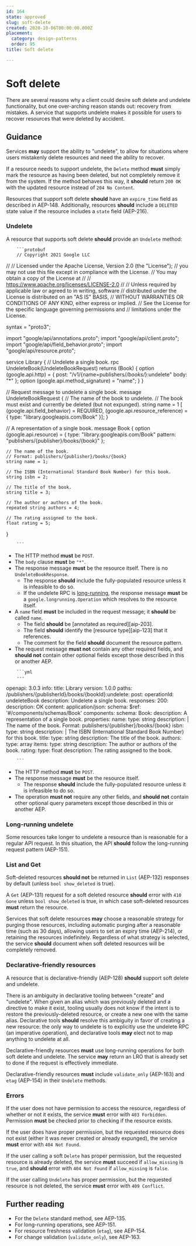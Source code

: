```yaml
---
id: 164
state: approved
slug: soft-delete
created: 2020-10-06T00:00:00.000Z
placement:
  category: design-patterns
  order: 95
title: Soft delete

--- 
```


# Soft delete

There are several reasons why a client could desire soft delete and undelete
functionality, but one over-arching reason stands out: recovery from mistakes.
A service that supports undelete makes it possible for users to recover
resources that were deleted by accident.

## Guidance

Services <b class="font-extrabold text-green-700">may</b> support the ability to "undelete", to allow for situations
where users mistakenly delete resources and need the ability to recover.

If a resource needs to support undelete, the `Delete` method <b class="font-extrabold	text-red-700">must</b> simply
mark the resource as having been deleted, but not completely remove it from the
system. If the method behaves this way, it <b class="font-extrabold	text-yellow-700">should</b> return `200 OK` with the
updated resource instead of `204 No Content`.

Resources that support soft delete <b class="font-extrabold	text-yellow-700">should</b> have an `expire_time` field as
described in AEP-148. Additionally, resources <b class="font-extrabold	text-yellow-700">should</b> include a `DELETED`
state value if the resource includes a `state` field (AEP-216).

### Undelete

A resource that supports soft delete <b class="font-extrabold	text-yellow-700">should</b> provide an `Undelete` method:


<Tabs>
  <TabItem label="Protocol Buffers">
  
  
  
        ```protobuf
        // Copyright 2021 Google LLC
  //
  // Licensed under the Apache License, Version 2.0 (the "License");
  // you may not use this file except in compliance with the License.
  // You may obtain a copy of the License at
  //
  //     https://www.apache.org/licenses/LICENSE-2.0
  //
  // Unless required by applicable law or agreed to in writing, software
  // distributed under the License is distributed on an "AS IS" BASIS,
  // WITHOUT WARRANTIES OR CONDITIONS OF ANY KIND, either express or implied.
  // See the License for the specific language governing permissions and
  // limitations under the License.
  
  syntax = "proto3";
  
  import "google/api/annotations.proto";
  import "google/api/client.proto";
  import "google/api/field_behavior.proto";
  import "google/api/resource.proto";
  
  service Library {
    // Undelete a single book.
    rpc UndeleteBook(UndeleteBookRequest) returns (Book) {
      option (google.api.http) = {
        post: "/v1/{name=publishers/*/books/*}:undelete"
        body: "*"
      };
      option (google.api.method_signature) = "name";
    }
  }
  
  // Request message to undelete a single book.
  message UndeleteBookRequest {
    // The name of the book to undelete.
    // The book must exist and currently be deleted (but not expunged).
    string name = 1 [
      (google.api.field_behavior) = REQUIRED,
      (google.api.resource_reference) = {
        type: "library.googleapis.com/Book"
      }];
  }
  
  // A representation of a single book.
  message Book {
    option (google.api.resource) = {
      type: "library.googleapis.com/Book"
      pattern: "publishers/{publisher}/books/{book}"
    };
  
    // The name of the book.
    // Format: publishers/{publisher}/books/{book}
    string name = 1;
  
    // The ISBN (International Standard Book Number) for this book.
    string isbn = 2;
  
    // The title of the book.
    string title = 3;
  
    // The author or authors of the book.
    repeated string authors = 4;
  
    // The rating assigned to the book.
    float rating = 5;
  }
  
        ```
      
  
  - The HTTP method <b class="font-extrabold	text-red-700">must</b> be `POST`.
  - The `body` clause <b class="font-extrabold	text-red-700">must</b> be `"*"`.
  - The response message <b class="font-extrabold	text-red-700">must</b> be the resource itself. There is no
    `UndeleteBookResponse`.
    - The response <b class="font-extrabold	text-yellow-700">should</b> include the fully-populated resource unless it is
      infeasible to do so.
    - If the undelete RPC is [long-running](#long-running-undelete), the response
      message <b class="font-extrabold	text-red-700">must</b> be a `google.longrunning.Operation` which resolves to the
      resource itself.
  - A `name` field <b class="font-extrabold	text-red-700">must</b> be included in the request message; it <b class="font-extrabold	text-yellow-700">should</b> be
    called `name`.
    - The field <b class="font-extrabold	text-yellow-700">should</b> be [annotated as required][aip-203].
    - The field <b class="font-extrabold	text-yellow-700">should</b> identify the [resource type][aip-123] that it
      references.
    - The comment for the field <b class="font-extrabold	text-yellow-700">should</b> document the resource pattern.
  - The request message <b class="font-extrabold	text-red-700">must not</b> contain any other required fields, and
    <b class="font-extrabold	text-yellow-700">should not</b> contain other optional fields except those described in this
    or another AEP.
  
  
  </TabItem>
  <TabItem label="OpenAPI 3.0">
  
  
  
        ```yml
        ---
  openapi: 3.0.3
  info:
    title: Library
    version: 1.0.0
  paths:
    /publishers/{publisherId}/books/{bookId}:undelete:
      post:
        operationId: undeleteBook
        description: Undelete a single book.
        responses:
          200:
            description: OK
            content:
              application/json:
                schema:
                  $ref: '#/components/schemas/Book'
  components:
    schema:
      Book:
        description: A representation of a single book.
        properties:
          name:
            type: string
            description: |
              The name of the book.
              Format: publishers/{publisher}/books/{book}
          isbn:
            type: string
            description: |
              The ISBN (International Standard Book Number) for this book.
          title:
            type: string
            description: The title of the book.
          authors:
            type: array
            items:
              type: string
            description: The author or authors of the book.
          rating:
            type: float
            description: The rating assigned to the book.
  
        ```
      
  
  - The HTTP method <b class="font-extrabold	text-red-700">must</b> be `POST`.
  - The response message <b class="font-extrabold	text-red-700">must</b> be the resource itself.
    - The response <b class="font-extrabold	text-yellow-700">should</b> include the fully-populated resource unless it is
      infeasible to do so.
  - The operation <b class="font-extrabold	text-red-700">must not</b> require any other fields, and <b class="font-extrabold	text-yellow-700">should not</b>
    contain other optional query parameters except those described in this or
    another AEP.
  
  
  </TabItem>
</Tabs>
    

### Long-running undelete

Some resources take longer to undelete a resource than is reasonable for a
regular API request. In this situation, the API <b class="font-extrabold	text-yellow-700">should</b> follow the
long-running request pattern (AEP-151).

### List and Get

Soft-deleted resources <b class="font-extrabold	text-yellow-700">should not</b> be returned in `List` (AEP-132) responses
by default (unless `bool show_deleted` is true).

A `Get` (AEP-131) request for a soft deleted resource <b class="font-extrabold	text-yellow-700">should</b> error with
`410 Gone` unless `bool show_deleted` is true, in which case soft-deleted
resources <b class="font-extrabold	text-red-700">must</b> return the resource.

Services that soft delete resources <b class="font-extrabold text-green-700">may</b> choose a reasonable strategy for
purging those resources, including automatic purging after a reasonable time
(such as 30 days), allowing users to set an expiry time (AEP-214), or retaining
the resources indefinitely. Regardless of what strategy is selected, the
service <b class="font-extrabold	text-yellow-700">should</b> document when soft deleted resources will be completely
removed.

### Declarative-friendly resources

A resource that is declarative-friendly (AEP-128) <b class="font-extrabold	text-yellow-700">should</b> support soft
delete and undelete.

<Aside type="caution" title="Important">
  There is an ambiguity in declarative tooling between "create"
  and "undelete". When given an alias which was previously deleted and a
  directive to make it exist, tooling usually does not know if the intent is to
  restore the previously-deleted resource, or create a new one with the same
  alias. Declarative tools <b class="font-extrabold	text-yellow-700">should</b> resolve this ambiguity in favor of creating
  a new resource: the only way to undelete is to explicitly use the undelete RPC
  (an imperative operation), and declarative tools <b class="font-extrabold text-green-700">may</b> elect not to map
  anything to undelete at all.
</Aside>

Declarative-friendly resources <b class="font-extrabold	text-red-700">must</b> use long-running operations for both
soft delete and undelete. The service <b class="font-extrabold text-green-700">may</b> return an LRO that is already set
to done if the request is effectively immediate.

Declarative-friendly resources <b class="font-extrabold	text-red-700">must</b> include `validate_only` (AEP-163) and
`etag` (AEP-154) in their `Undelete` methods.

### Errors

If the user does not have permission to access the resource, regardless of
whether or not it exists, the service <b class="font-extrabold	text-red-700">must</b> error with `403 Forbidden`.
Permission <b class="font-extrabold	text-red-700">must</b> be checked prior to checking if the resource exists.

If the user does have proper permission, but the requested resource does not
exist (either it was never created or already expunged), the service <b class="font-extrabold	text-red-700">must</b>
error with `404 Not Found`.

If the user calling a soft `Delete` has proper permission, but the requested
resource is already deleted, the service <b class="font-extrabold	text-red-700">must</b> succeed if `allow_missing` is
`true`, and <b class="font-extrabold	text-yellow-700">should</b> error with `404 Not Found` if `allow_missing` is
`false`.

If the user calling `Undelete` has proper permission, but the requested
resource is not deleted, the service <b class="font-extrabold	text-red-700">must</b> error with `409 Conflict`.

## Further reading

- For the `Delete` standard method, see AEP-135.
- For long-running operations, see AEP-151.
- For resource freshness validation (`etag`), see AEP-154.
- For change validation (`validate_only`), see AEP-163.
